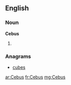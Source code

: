 ==English==

===Noun===
'''Cebus'''

# {{plural of|Cebu}}

===Anagrams===
* [[cubes#English|cubes]]

[[ar:Cebus]]
[[fr:Cebus]]
[[mg:Cebus]]